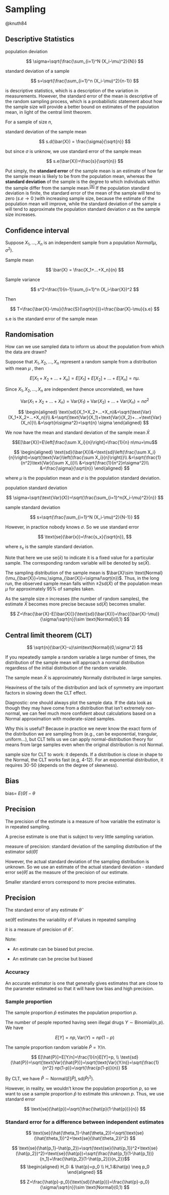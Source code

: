 # Sampling
@knuth84

## Descriptive Statistics
population deviation

$$
\sigma=\sqrt{\frac{\sum_{i=1}^N (X_i-\mu)^2}{N}}
$$

standard deviation of a sample

$$
s=\sqrt{\frac{\sum_{i=1}^n (X_i-\mu)^2}{n-1}}
$$

is descriptive statistics, which is a description of the variation in measurements. However, the standard error of the mean is descriptive of the random sampling process, which is a probabilistic statement about how the sample size will provide a better bound on estimates of the population mean, in light of the central limit theorem.

For a sample of size $n$,

standard deviation of the sample mean

$$
s.d(\bar{X}) = \frac{\sigma}{\sqrt{n}}
$$

but since $\sigma$ is unknow, we use standard error of the sample mean

$$
s.e(\bar{X})=\frac{s}{\sqrt{n}}
$$

Put simply, the **standard error** of the sample mean is an estimate of how far the sample mean is likely to be from the population mean, whereas the **standard deviation** of the sample is the degree to which individuals within the sample differ from the sample mean.^[\[9\]](https://en.wikipedia.org/wiki/Standard_error#cite_note-9)^ If the population standard deviation is finite, the standard error of the mean of the sample will tend to zero ($s.e\to 0$ )with increasing sample size, because the estimate of the population mean will improve, while the standard deviation of the sample $s$ will tend to approximate the population standard deviation $\sigma$ as the sample size increases.

## Confidence interval

Suppose $X_1,...,X_n$ is an independent sample from a population $Normal(\mu,\sigma^2)$.

Sample mean

$$
\bar{X} = \frac{X_1+...+X_n}{n}
$$

Sample variance

$$
s^2=\frac{1}{n-1}\sum_{i=1}^n (X_i-\bar{X})^2
$$

Then

$$
T=\frac{\bar{X}-\mu}{\frac{S}{\sqrt{n}}}=\frac{\bar{X}-\mu}{s.e}
$$

s.e is the standard error of the sample mean

## Randomisation

How can we use sampled data to inform us about the population from which the data are drawn?

Suppose that $X_1,X_2,...,X_n$ represent a random sample from a distribution with mean $\mu$ , then

$$
E[X_1+X_2+...+X_n]=E[X_1]+E[X_2]+...+E[X_n]=n\mu.
$$

Since $X_1,X_2,...,X_n$ are independent (hence uncorrelated), we have

$$
\text{Var}(X_1+X_2+...+X_n)=\text{Var}(X_1)+\text{Var}(X_2)+...+\text{Var}(X_n)=n\sigma^2
$$

$$
\begin{aligned}
\text{sd}(X_1+X_2+...+X_n)&=\sqrt{\text{Var}(X_1+X_2+...+X_n)}\\
&=\sqrt{\text{Var}(X_1)+\text{Var}(X_2)+...+\text{Var}(X_n)}\\
&=\sqrt{n\sigma^2}=\sqrt{n} \sigma 
\end{aligned}
$$

We now have the mean and standard deviation of the sample mean $\bar{X}$ 

$$E[\bar{X}]=E\left[\frac{\sum X_i}{n}\right]=\frac{1}{n} n\mu=\mu$$

$$
\begin{aligned}
\text{sd}(\bar{X})&=\text{sd}\left(\frac{\sum X_i}{n}\right)=\sqrt{\text{Var}\left(\frac{\sum X_i}{n}\right)}\\
&=\sqrt{\frac{1}{n^2}\text{Var}(\sum X_i)}\\
&=\sqrt{\frac{1}{n^2}n\sigma^2}\\
&=\frac{\sigma}{\sqrt{n}}
\end{aligned}
$$

where $\mu$ is the population mean and $\sigma$ is the population standard deviation.

population standard deviation

$$
\sigma=\sqrt{\text{Var}(X)}=\sqrt{\frac{\sum_{i=1}^n(X_i-\mu)^2}{n}}
$$

sample standard deviation

$$
s=\sqrt{\frac{\sum_{i=1}^N (X_i-\mu)^2}{N-1}}
$$

However, in practice nobody knows $\sigma$. So we use standard error

$$
\text{se}(\bar{x})=\frac{s_x}{\sqrt{n}},
$$

where $s_x$ is the sample standard deviation.

Note that here we use $\text{se}(\bar{x})$ to indicate it is a fixed value for a particular sample. The corresponding random variable will be denoted by $\text{se}(\bar{X})$.

The sampling distribution of the sample mean is $\bar{X}\sim \text{Normal}(\mu_{\bar{X}}=\mu,\sigma_{\bar{X}}=\sigma/\sqrt{n})$. Thus, in the long run, the observed sample mean falls within $\pm 2 \text{sd}(\bar{X})$ of the population mean $\mu$ for approximately 95% of samples taken.

As the sample size $n$ increases (the number of random samples), the estimate $\bar{X}$ becomes more precise because $\text{sd}(\bar{X})$ becomes smaller.

$$
Z=\frac{\bar{X}-E[\bar{X}]}{\text{sd}(\bar{X})}=\frac{(\bar{X}-\mu)}{\sigma/\sqrt{n}}\sim \text{Normal}(0,1)
$$

## Central limit theorem (CLT)

$$
\sqrt{n}(\bar{X}-u)\sim\text{Normal}(0,\sigma^2)
$$

::: callout-note
If you repeatedly sample a random variable a large number of times, the distribution of the sample mean will approach a normal distribution regardless of the initial distribution of the random variable.

The sample mean $\bar{X}$ is approximately Normally distributed in large samples.

Heaviness of the tails of the distribution and lack of symmetry are important factors in slowing down the CLT effect.

Diagnostic: one should always plot the sample data. If the data look as though they may have come from a distribution that isn't extremely non-normal, we can feel much more confident about calculations based on a Normal approximation with moderate-sized samples.
:::

Why this is useful? Because in practice we never know the exact form of the distribution we are sampling from (e.g., can be exponential, trangular, uniform...), but CLT tells us we can apply normal-distribution theory for means from large samples even when the original distribution is not Normal.

sample size for CLT to work: it depends. If a distribution is close in shape to the Normal, the CLT works fast (e.g, 4-12). For an exponential distribution, it requires 30-50 (depends on the degree of skewness).

## Bias

bias= $E(\hat{\Theta})-\theta$

## Precision

The precision of the estimate is a measure of how variable the estimator is in repeated sampling.

A precise estimate is one that is subject to very little sampling variation.

measure of precision: standard deviation of the sampling distribution of the estimator $\text{sd}(\hat{\Theta})$

However, the actual standard deviation of the sampling distribution is unknown. So we use an estimate of the actual standard deviation - standard error $\text{se}(\hat{\theta})$ as the measure of the precision of our estimate.

Smaller standard errors correspond to more precise estimates.

::: callout-note
## Precision

The standard error of any estimate $\hat{\theta}$

$\text{se}(\hat{\theta})$ estimates the variability of $\hat{\theta}$ values in repeated sampling

it is a measure of precision of $\hat{\theta}$ .
:::

Note:

-   An estimate can be biased but precise.


-   An estimate can be precise but biased

### Accuracy

An accurate estimator is one that generally gives estimates that are close to the parameter estimated so that it will have low bias and high precision.


### Sample proportion

The sample proportion $\hat{p}$ estimates the population proportion $p$.

The number of people reported having seen illegal drugs $Y\sim \text{Binomial}(n,p)$. We have

$$
E[Y]=np, \text{Var}(Y)=np(1-p)
$$

The sample proportion random variable $\hat{P}=Y/n$.

$$
E[\hat{P}]=E[Y/n]=\frac{1}{n}E[Y]=p, \\
\text{sd}(\hat{P})=\sqrt{\text{Var}(\hat{P})}=\sqrt{\text{Var}(Y/n)}=\sqrt{\frac{1}{n^2} np(1-p)}=\sqrt{\frac{p(1-p)}{n}}
$$

By CLT, we have $\hat{P}\sim \text{Normal}(E[\hat{P}], \text{sd}(\hat{P})^2)$.

However, in reality, we wouldn't know the population proportion $p$, so we want to use a sample proportion $\hat{p}$ to estimate this unknown $p$. Thus, we use standard error

$$
\text{se}(\hat{p})=\sqrt{\frac{\hat{p}(1-\hat{p})}{n}}
$$

### Standard error for a difference between independent estimates

$$
\text{se}(\hat{\theta_1}-\hat{\theta_2})=\sqrt{\text{se}(\hat{\theta_1})^2+\text{se}(\hat{\theta_2})^2}
$$

$$
\text{se}(\hat{p_1}-\hat{p_2})=\sqrt{\text{se}(\hat{p_1})^2+\text{se}(\hat{p_2})^2}=\text{se}(\hat{p})=\sqrt{\frac{\hat{p_1}(1-\hat{p_1})}{n_1}+\frac{\hat{p_2}(1-\hat{p_2})}{n_2}}$$ $$
\begin{aligned}
H_0: & \hat{p}=p_0 \\
H_1:&\hat{p} \neq p_0
\end{aligned}
$$

$$
Z=\frac{\hat{p}-p_0}{\text{sd}(\hat{p})}=\frac{\hat{p}-p_0}{\sigma/\sqrt{n}}\sim \text{Normal}(0,1)
$$


